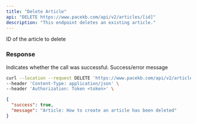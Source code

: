 ```yaml
---
title: "Delete Article"
api: "DELETE https://www.pacekb.com/api/v2/articles/[id]"
description: "This endpoint deletes an existing article."
---
```


<ParamField path="id" type="string">
    ID of the article to delete
</ParamField>

### Response

<ResponseField name="success" type="boolean">
  Indicates whether the call was successful.
</ResponseField>

<ResponseField name="message" type="string">
  Success/error message
</ResponseField>

<RequestExample>

```bash Example Request
curl --location --request DELETE 'https://www.pacekb.com/api/v2/articles/[id]' \
--header 'Content-Type: application/json' \
--header 'Authorization: Token <token>' \
```

</RequestExample>

<ResponseExample>

```json Response
{
  "success": true,
  "message": "Article: How to create an article has been deleted"
}
```

</ResponseExample>
